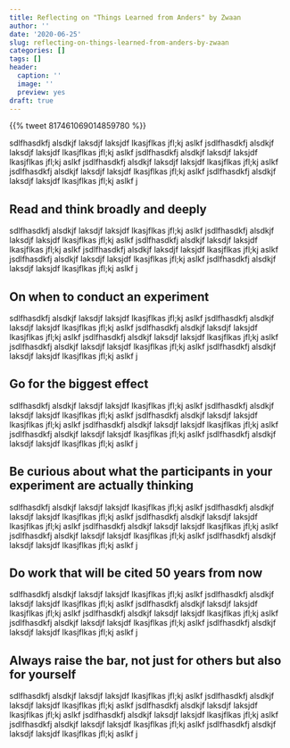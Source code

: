 ```yaml
---
title: Reflecting on "Things Learned from Anders" by Zwaan
author: ''
date: '2020-06-25'
slug: reflecting-on-things-learned-from-anders-by-zwaan
categories: []
tags: []
header:
  caption: ''
  image: ''
  preview: yes
draft: true
---
```


{{% tweet 817461069014859780 %}}

sdlfhasdkfj alsdkjf laksdjf laksjdf lkasjflkas jfl;kj aslkf jsdlfhasdkfj alsdkjf laksdjf laksjdf lkasjflkas jfl;kj aslkf jsdlfhasdkfj alsdkjf laksdjf laksjdf lkasjflkas jfl;kj aslkf jsdlfhasdkfj alsdkjf laksdjf laksjdf lkasjflkas jfl;kj aslkf jsdlfhasdkfj alsdkjf laksdjf laksjdf lkasjflkas jfl;kj aslkf jsdlfhasdkfj alsdkjf laksdjf laksjdf lkasjflkas jfl;kj aslkf j

## Read and think broadly and deeply
sdlfhasdkfj alsdkjf laksdjf laksjdf lkasjflkas jfl;kj aslkf jsdlfhasdkfj alsdkjf laksdjf laksjdf lkasjflkas jfl;kj aslkf jsdlfhasdkfj alsdkjf laksdjf laksjdf lkasjflkas jfl;kj aslkf jsdlfhasdkfj alsdkjf laksdjf laksjdf lkasjflkas jfl;kj aslkf jsdlfhasdkfj alsdkjf laksdjf laksjdf lkasjflkas jfl;kj aslkf jsdlfhasdkfj alsdkjf laksdjf laksjdf lkasjflkas jfl;kj aslkf j

## On when to conduct an experiment
sdlfhasdkfj alsdkjf laksdjf laksjdf lkasjflkas jfl;kj aslkf jsdlfhasdkfj alsdkjf laksdjf laksjdf lkasjflkas jfl;kj aslkf jsdlfhasdkfj alsdkjf laksdjf laksjdf lkasjflkas jfl;kj aslkf jsdlfhasdkfj alsdkjf laksdjf laksjdf lkasjflkas jfl;kj aslkf jsdlfhasdkfj alsdkjf laksdjf laksjdf lkasjflkas jfl;kj aslkf jsdlfhasdkfj alsdkjf laksdjf laksjdf lkasjflkas jfl;kj aslkf j

## Go for the biggest effect
sdlfhasdkfj alsdkjf laksdjf laksjdf lkasjflkas jfl;kj aslkf jsdlfhasdkfj alsdkjf laksdjf laksjdf lkasjflkas jfl;kj aslkf jsdlfhasdkfj alsdkjf laksdjf laksjdf lkasjflkas jfl;kj aslkf jsdlfhasdkfj alsdkjf laksdjf laksjdf lkasjflkas jfl;kj aslkf jsdlfhasdkfj alsdkjf laksdjf laksjdf lkasjflkas jfl;kj aslkf jsdlfhasdkfj alsdkjf laksdjf laksjdf lkasjflkas jfl;kj aslkf j

## Be curious about what the participants in your experiment are actually thinking
sdlfhasdkfj alsdkjf laksdjf laksjdf lkasjflkas jfl;kj aslkf jsdlfhasdkfj alsdkjf laksdjf laksjdf lkasjflkas jfl;kj aslkf jsdlfhasdkfj alsdkjf laksdjf laksjdf lkasjflkas jfl;kj aslkf jsdlfhasdkfj alsdkjf laksdjf laksjdf lkasjflkas jfl;kj aslkf jsdlfhasdkfj alsdkjf laksdjf laksjdf lkasjflkas jfl;kj aslkf jsdlfhasdkfj alsdkjf laksdjf laksjdf lkasjflkas jfl;kj aslkf j

## Do work that will be cited 50 years from now
sdlfhasdkfj alsdkjf laksdjf laksjdf lkasjflkas jfl;kj aslkf jsdlfhasdkfj alsdkjf laksdjf laksjdf lkasjflkas jfl;kj aslkf jsdlfhasdkfj alsdkjf laksdjf laksjdf lkasjflkas jfl;kj aslkf jsdlfhasdkfj alsdkjf laksdjf laksjdf lkasjflkas jfl;kj aslkf jsdlfhasdkfj alsdkjf laksdjf laksjdf lkasjflkas jfl;kj aslkf jsdlfhasdkfj alsdkjf laksdjf laksjdf lkasjflkas jfl;kj aslkf j

## Always raise the bar, not just for others but also for yourself
sdlfhasdkfj alsdkjf laksdjf laksjdf lkasjflkas jfl;kj aslkf jsdlfhasdkfj alsdkjf laksdjf laksjdf lkasjflkas jfl;kj aslkf jsdlfhasdkfj alsdkjf laksdjf laksjdf lkasjflkas jfl;kj aslkf jsdlfhasdkfj alsdkjf laksdjf laksjdf lkasjflkas jfl;kj aslkf jsdlfhasdkfj alsdkjf laksdjf laksjdf lkasjflkas jfl;kj aslkf jsdlfhasdkfj alsdkjf laksdjf laksjdf lkasjflkas jfl;kj aslkf j